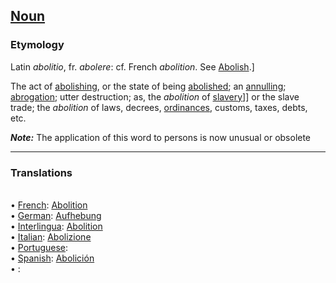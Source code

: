==[[Noun]]==

===Etymology===
Latin ''abolitio'', fr. ''abolere'': cf. French ''abolition''. See [[Abolish]].]

The act of [[abolishing]], or the state of being [[abolished]]; an [[annulling]]; [[abrogation]]; utter destruction; as, the ''abolition'' of [[slave]]ry]] or the slave trade; the ''abolition'' of laws, decrees, [[ordinances]], customs, taxes, debts, etc.

'''''Note:''''' The application of this word to persons is now unusual or obsolete

<HR> <P> <H3>Translations</H3><BR>• [[French]]: [[Abolition]]<BR>• [[German]]: [[Aufhebung]]<BR>• [[Interlingua]]: [[Abolition]]<BR>• [[Italian]]: [[Abolizione]]<BR>• [[Portuguese]]: [[]]<BR>• [[Spanish]]: [[Abolición]]<BR>• [[]]: [[]]
